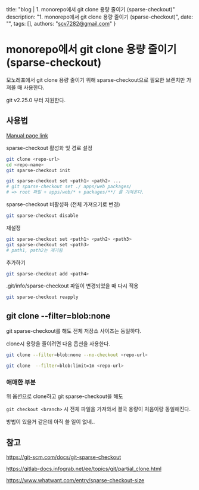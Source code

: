   title: "blog | 1. monorepo에서 git clone 용량 줄이기 (sparse-checkout)"
  description: "1. monorepo에서 git clone 용량 줄이기 (sparse-checkout)",
  date: "",
  tags: [],
  authors: "scv7282@gmail.com"
}

# monorepo에서 git clone 용량 줄이기 (sparse-checkout)

모노레포에서 git clone 용량 줄이기 위해 sparse-checkout으로 필요한 브랜치만 가져올 때 사용한다.

git v2.25.0 부터 지원한다.

## 사용법

[Manual page link](file:///C:/Program%20Files/Git/mingw64/share/doc/git-doc/git-sparse-checkout.html)

sparse-checkout 활성화 및 경로 설정

```sh
git clone <repo-url>
cd <repo-name>
git sparse-checkout init

git sparse-checkout set <path1> <path2> ...
# git sparse-checkout set ./ apps/web packages/
# => root 파일 + apps/web/* + packages/**/ 를 가져온다.
```

sparse-checkout 비활성화 (전체 가져오기로 변경)

```sh
git sparse-checkout disable
```

재설정

```sh
git sparse-checkout set <path1> <path2> <path3>
git sparse-checkout set <path3>
# path1, path2는 제거됨
```

추가하기

```sh
git sparse-checkout add <path4>
```

.git/info/sparse-checkout 파일이 변경되었을 때 다시 적용

```sh
git sparse-checkout reapply
```

## git clone --filter=blob:none

git sparse-checkout를 해도 전체 저장소 사이즈는 동일하다.

clone시 용량을 줄이려면 다음 옵션을 사용한다.

```sh
git clone --filter=blob:none --no-checkout <repo-url>
```

```sh
git clone  --filter=blob:limit=1m <repo-url>
```

### 애매한 부분

위 옵션으로 clone하고 git sparse-checkout을 해도

`git checkout <branch>` 시 전체 파일을 가져와서 결국 용량이 처음이랑 동일해진다.

방법이 있을거 같은데 아직 쓸 일이 없네..

## 참고

https://git-scm.com/docs/git-sparse-checkout

https://gitlab-docs.infograb.net/ee/topics/git/partial_clone.html

https://www.whatwant.com/entry/sparse-checkout-size
